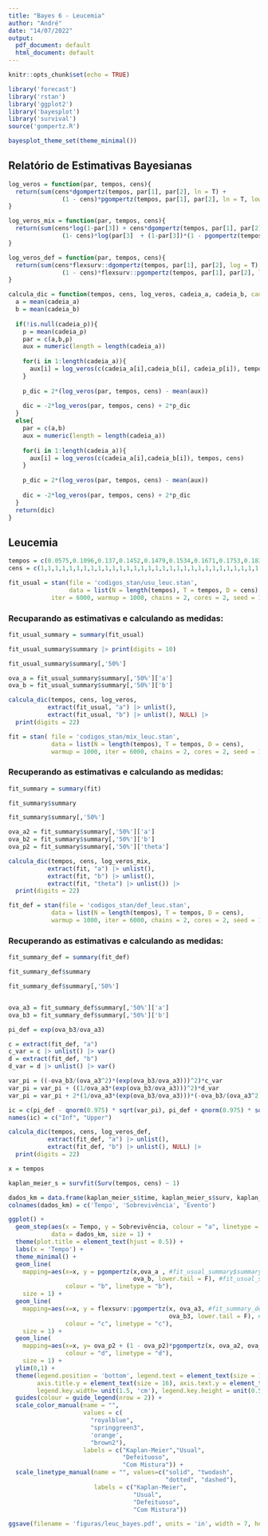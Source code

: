 ```yaml
---
title: "Bayes 6 - Leucemia"
author: "André"
date: "14/07/2022"
output:
  pdf_document: default
  html_document: default
---
```


```r
knitr::opts_chunk$set(echo = TRUE)

library('forecast')
library('rstan')
library('ggplot2')
library('bayesplot')
library('survival')
source('gompertz.R')

bayesplot_theme_set(theme_minimal())
```

## Relatório de Estimativas Bayesianas

```r
log_veros = function(par, tempos, cens){
  return(sum(cens*dgompertz(tempos, par[1], par[2], ln = T) +
               (1 - cens)*pgompertz(tempos, par[1], par[2], ln = T, lower.tail = F)))
}

log_veros_mix = function(par, tempos, cens){
  return(sum(cens*log(1-par[3]) + cens*dgompertz(tempos, par[1], par[2], ln = T) + 
               (1- cens)*log(par[3]  + (1-par[3])*(1 - pgompertz(tempos, a = par[1], b = par[2])))))
}

log_veros_def = function(par, tempos, cens){
  return(sum(cens*flexsurv::dgompertz(tempos, par[1], par[2], log = T) +
               (1 - cens)*flexsurv::pgompertz(tempos, par[1], par[2], log = T, lower.tail = F)))
}

calcula_dic = function(tempos, cens, log_veros, cadeia_a, cadeia_b, cadeia_p = NULL){
  a = mean(cadeia_a)
  b = mean(cadeia_b)
  
  if(!is.null(cadeia_p)){
    p = mean(cadeia_p)
    par = c(a,b,p)
    aux = numeric(length = length(cadeia_a))
    
    for(i in 1:length(cadeia_a)){
      aux[i] = log_veros(c(cadeia_a[i],cadeia_b[i], cadeia_p[i]), tempos, cens)
    }
    
    p_dic = 2*(log_veros(par, tempos, cens) - mean(aux))
    
    dic = -2*log_veros(par, tempos, cens) + 2*p_dic
  }
  else{
    par = c(a,b)
    aux = numeric(length = length(cadeia_a))
    
    for(i in 1:length(cadeia_a)){
      aux[i] = log_veros(c(cadeia_a[i],cadeia_b[i]), tempos, cens)
    }
    
    p_dic = 2*(log_veros(par, tempos, cens) - mean(aux))
    
    dic = -2*log_veros(par, tempos, cens) + 2*p_dic
  }
  return(dic)
}
```
## Leucemia

```r
tempos = c(0.0575,0.1096,0.137,0.1452,0.1479,0.1534,0.1671,0.1753,0.1836,0.2,0.2082,0.2164,0.2219,0.2411,0.2603,0.2685,0.2685,0.2712,0.2849,0.2877,0.2904,0.3068,0.3589,0.4027,0.4685,0.4712,0.4904,0.5178,0.5342,0.5452,0.5836,0.611,0.6137,0.7589,1.9836,1.9973,2.0110,2.8849,2.9973,3.2658,4.0411,4.2055,4.2055,5.0548)
cens = c(1,1,1,1,1,1,1,1,1,1,1,1,1,1,1,1,1,1,1,1,1,1,1,1,1,1,1,1,1,1,1,1,1,1,0,0,1,0,0,0,0,0,0,0)

fit_usual = stan(file = 'codigos_stan/usu_leuc.stan',
                 data = list(N = length(tempos), T = tempos, D = cens),  
            iter = 6000, warmup = 1000, chains = 2, cores = 2, seed = 154)

```

### Recuparando as estimativas e calculando as medidas:
```r
fit_usual_summary = summary(fit_usual)

fit_usual_summary$summary |> print(digits = 10)

fit_usual_summary$summary[,'50%']

ova_a = fit_usual_summary$summary[,'50%']['a']
ova_b = fit_usual_summary$summary[,'50%']['b']

calcula_dic(tempos, cens, log_veros,
           extract(fit_usual, "a") |> unlist(),
           extract(fit_usual, "b") |> unlist(), NULL) |>
  print(digits = 22)

```

```r
fit = stan( file = 'codigos_stan/mix_leuc.stan',
            data = list(N = length(tempos), T = tempos, D = cens), 
            warmup = 1000, iter = 6000, chains = 2, cores = 2, seed = 154)
```

### Recuperando as estimativas e calculando as medidas:
```r

fit_summary = summary(fit)

fit_summary$summary

fit_summary$summary[,'50%']

ova_a2 = fit_summary$summary[,'50%']['a']
ova_b2 = fit_summary$summary[,'50%']['b']
ova_p2 = fit_summary$summary[,'50%']['theta']

calcula_dic(tempos, cens, log_veros_mix, 
           extract(fit, "a") |> unlist(),
           extract(fit, "b") |> unlist(), 
           extract(fit, "theta") |> unlist()) |>
  print(digits = 22)

```

```r
fit_def = stan(file = 'codigos_stan/def_leuc.stan',
            data = list(N = length(tempos), T = tempos, D = cens), 
            warmup = 1000, iter = 6000, chains = 2, cores = 2, seed = 154)
```

### Recuperando as estimativas e calculando as medidas:
```r

fit_summary_def = summary(fit_def)

fit_summary_def$summary

fit_summary_def$summary[,'50%']


ova_a3 = fit_summary_def$summary[,'50%']['a']
ova_b3 = fit_summary_def$summary[,'50%']['b']

pi_def = exp(ova_b3/ova_a3)

c = extract(fit_def, "a") 
c_var = c |> unlist() |> var()
d = extract(fit_def, "b") 
d_var = d |> unlist() |> var()

var_pi = ((-ova_b3/(ova_a3^2)*(exp(ova_b3/ova_a3)))^2)*c_var
var_pi = var_pi + ((1/ova_a3*(exp(ova_b3/ova_a3)))^2)*d_var
var_pi = var_pi + 2*(1/ova_a3*(exp(ova_b3/ova_a3)))*(-ova_b3/(ova_a3^2)*(exp(ova_b3/ova_a3)))*var(unlist(c), unlist(d))

ic = c(pi_def - qnorm(0.975) * sqrt(var_pi), pi_def + qnorm(0.975) * sqrt(var_pi))
names(ic) = c("Inf", "Upper")

calcula_dic(tempos, cens, log_veros_def,
           extract(fit_def, "a") |> unlist(),
           extract(fit_def, "b") |> unlist(), NULL) |>
  print(digits = 22)

x = tempos

kaplan_meier_s = survfit(Surv(tempos, cens) ~ 1)

dados_km = data.frame(kaplan_meier_s$time, kaplan_meier_s$surv, kaplan_meier_s$n.event)
colnames(dados_km) = c('Tempo', 'Sobrevivência', 'Evento')

ggplot() + 
  geom_step(aes(x = Tempo, y = Sobrevivência, colour = "a", linetype = "a"), 
            data = dados_km, size = 1) +
  theme(plot.title = element_text(hjust = 0.5)) + 
  labs(x = 'Tempo') +
  theme_minimal() +
  geom_line( 
    mapping=aes(x=x, y = pgompertz(x,ova_a , #fit_usual_summary$summary[,1]['a']
                                   ova_b, lower.tail = F), #fit_usual_summary$summary[,1]['b']
                colour = "b", linetype = "b"), 
    size = 1) +
  geom_line( 
    mapping=aes(x=x, y = flexsurv::pgompertz(x, ova_a3, #fit_summary_def$summary[,1]['a']
                                             ova_b3, lower.tail = F), #fit_summary_def$summary[,1]['b']
                colour = "c", linetype = "c"), 
    size = 1) +
  geom_line( 
    mapping=aes(x=x, y= ova_p2 + (1 - ova_p2)*pgompertz(x, ova_a2, ova_b2, lower.tail = F), #fit_summary$summary[,1]['theta'] + (1 - fit_summary$summary[,1]['theta'])*pgompertz(x, fit_summary$summary[,1]['a'],     #fit_summary$summary[,1]['b']
                colour = "d", linetype = "d"), 
    size = 1) +
  ylim(0,1) +
  theme(legend.position = 'bottom', legend.text = element_text(size = 16), 
        axis.title.y = element_text(size = 16), axis.text.y = element_text(size = 16),
        legend.key.width= unit(1.5, 'cm'), legend.key.height = unit(0.5, 'cm')) + 
  guides(colour = guide_legend(nrow = 2)) +
  scale_color_manual(name = "",
                     values = c(
                       "royalblue",
                       "springgreen3",
                       'orange',
                       "brown2"),
                     labels = c("Kaplan-Meier","Usual", 
                                "Defeituoso",
                                "Com Mistura")) +
  scale_linetype_manual(name = "", values=c("solid", "twodash", 
                                            "dotted", "dashed"),
                        labels = c("Kaplan-Meier", 
                                   "Usual",
                                   "Defeituoso", 
                                   "Com Mistura")) 

ggsave(filename = 'figuras/leuc_bayes.pdf', units = 'in', width = 7, height = 9)
```
